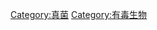 {{catmore}}
{{Commonscat|Poisonous fungi}}

[[Category:真菌|Category:真菌]]
[[Category:有毒生物|Category:有毒生物]]